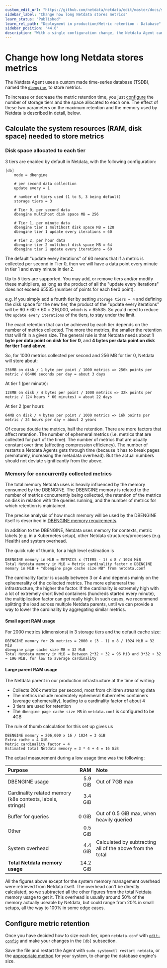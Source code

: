 ```yaml
---
custom_edit_url: "https://github.com/netdata/netdata/edit/master/docs/store/change-metrics-storage.md"
sidebar_label: "Change how long Netdata stores metrics"
learn_status: "Published"
learn_rel_path: "Deployment in production/Metric retention - Database"
sidebar_position: "44.0"
description: "With a single configuration change, the Netdata Agent can store days, weeks, or months of metrics at its famous per-second granularity."
---
```

# Change how long Netdata stores metrics

The Netdata Agent uses a custom made time-series database (TSDB), named the 
[`dbengine`](/docs/deployment-in-production/metric-retention---database/database-engine), to store metrics.

To increase or decrease the metric retention time, you just [configure](#configure-metric-retention) 
the number of storage tiers and the space allocated to each one. The effect of these two parameters 
on the maximum retention and the memory used by Netdata is described in detail, below. 

## Calculate the system resources (RAM, disk space) needed to store metrics

### Disk space allocated to each tier

3 tiers are enabled by default in Netdata, with the following configuration:

```
[db]
    mode = dbengine
    
    # per second data collection
    update every = 1
    
    # number of tiers used (1 to 5, 3 being default)
    storage tiers = 3
    
    # Tier 0, per second data
    dbengine multihost disk space MB = 256
    
    # Tier 1, per minute data
    dbengine tier 1 multihost disk space MB = 128
    dbengine tier 1 update every iterations = 60
    
    # Tier 2, per hour data
    dbengine tier 2 multihost disk space MB = 64
    dbengine tier 2 update every iterations = 60
```

The default "update every iterations" of 60 means that if a metric is collected per second in Tier 0, then
we will have a data point every minute in tier 1 and every minute in tier 2. 

Up to 5 tiers are supported. You may add, or remove tiers and/or modify these multipliers, as long as the 
product of all the "update every iterations" does not exceed 65535 (number of points for each tier0 point).

e.g. If you simply add a fourth tier by setting `storage tiers = 4` and defining the disk space for the new tier, 
the product of the "update every iterations" will be 60 * 60 * 60 = 216,000, which is > 65535. So you'd need to reduce  
the `update every iterations` of the tiers, to stay under the limit.

The exact retention that can be achieved by each tier depends on the number of metrics collected. The more 
the metrics, the smaller the retention that will fit in a given size. The general rule is that Netdata needs 
about **1 byte per data point on disk for tier 0**, and **4 bytes per data point on disk for tier 1 and above**.

So, for 1000 metrics collected per second and 256 MB for tier 0, Netdata will store about:

```
256MB on disk / 1 byte per point / 1000 metrics => 256k points per metric / 86400 seconds per day = about 3 days
```

At tier 1 (per minute):

```
128MB on disk / 4 bytes per point / 1000 metrics => 32k points per metric / (24 hours * 60 minutes) = about 22 days
```

At tier 2 (per hour):

```
64MB on disk / 4 bytes per point / 1000 metrics => 16k points per metric / 24 hours per day = about 2 years 
```

Of course double the metrics, half the retention. There are more factors that affect retention. The number 
of ephemeral metrics (i.e. metrics that are collected for part of the time). The number of metrics that are 
usually constant over time (affecting compression efficiency). The number of restarts a Netdata Agents gets 
through time (because it has to break pages prematurely, increasing the metadata overhead). But the actual 
numbers should not deviate significantly from the above. 


### Memory for concurrently collected metrics

The total memory Netdata uses is heavily influenced by the memory consumed by the DBENGINE.
The DBENGINE memory is related to the number of metrics concurrently being collected, the retention of the metrics 
on disk in relation with the queries running, and the number of metrics for which retention is maintained.

The precise analysis of how much memory will be used by the DBENGINE itself is described in 
[DBENGINE memory requirements](/docs/deployment-in-production/metric-retention---database/database-engine#memory-requirements).

In addition to the DBENGINE, Netdata uses memory for contexts, metric labels (e.g. in a Kubernetes setup), 
other Netdata structures/processes (e.g. Health) and system overhead.

The quick rule of thumb, for a high level estimation is

```
DBENGINE memory in MiB = METRICS x (TIERS - 1) x 8 / 1024 MiB
Total Netdata memory in MiB = Metric cardinality factor x DBENGINE memory in MiB + "dbengine page cache size MB" from netdata.conf
```
The cardinality factor is usually between 3 or 4 and depends mainly on the ephemerality of the collected metrics. The more ephemeral 
the infrastructure, the higher the factor. If the cardinality is extremely high with a lot of extremely short lived containers 
(hundreds started every minute), the multiplication factor can get really high. In such cases, we recommend splitting the load across 
multiple Netdata parents, until we can provide a way to lower the cardinality by aggregating similar metrics.

#### Small agent RAM usage

For 2000 metrics (dimensions) in 3 storage tiers and the default cache size:

```
DBENGINE memory for 2k metrics = 2000 x (3 - 1) x 8 / 1024 MiB = 32 MiB
dbengine page cache size MB = 32 MiB 
Total Netdata memory in MiB = Between 2*32 + 32 = 96 MiB and 3*32 + 32 = 196 MiB, for low to average cardinality
```
#### Large parent RAM usage

The Netdata parent in our production infrastructure at the time of writing:
 - Collects 206k metrics per second, most from children streaming data
 - The metrics include moderately ephemeral Kubernetes containers (average ephemerality), leading to a cardinality factor of about 4
 - 3 tiers are used for retention
 - The `dbengine page cache size MB` in `netdata.conf` is configured to be 4GB

The rule of thumb calculation for this set up gives us
```
DBENGINE memory = 206,000 x 16 / 1024 = 3 GiB
Extra cache = 4 GiB
Metric cardinality factor = 4
Estimated total Netdata memory = 3 * 4 + 4 = 16 GiB
```

The actual measurement during a low usage time was the following:

Purpose|RAM|Note
:--- | ---: | :--- 
DBENGINE usage | 5.9 GiB | Out of 7GB max 
Cardinality related memory (k8s contexts, labels, strings) | 3.4 GiB
Buffer for queries | 0 GiB | Out of 0.5 GiB max, when heavily queried
Other | 0.5 GiB | 
System overhead | 4.4 GiB | Calculated by subtracting all of the above from the total 
**Total Netdata memory usage** | 14.2 GiB | 

All the figures above except for the system memory management overhead were retrieved from Netdata itself. 
The overhead can't be directly calculated, so we subtracted all the other figures from the total Netdata memory usage to get it. 
This overhead is usually around 50% of the memory actually useable by Netdata, but could range from 20% in small 
setups, all the way to 100% in some edge cases. 

## Configure metric retention

Once you have decided how to size each tier, open `netdata.conf` with
[`edit-config`](/docs/getting-started/manage-and-configure/configuration#use-edit-config-to-edit-configuration-files) 
and make your changes in the `[db]` subsection. 

Save the file and restart the Agent with `sudo systemctl restart netdata`, or
the [appropriate method](/docs/getting-started/manage-and-configure/start-stop-or-restart-the-netdata-agent) 
for your system, to change the database engine's size.

